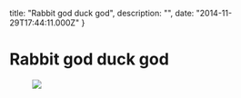 

  title: "Rabbit god duck god",
  description: "",
  date: "2014-11-29T17:44:11.000Z"
}


# Rabbit god duck god


<figure>
  <img src={image} />
</figure>
    
  